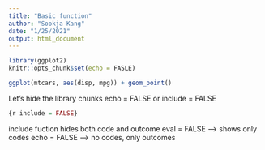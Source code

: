 ```yaml
---
title: "Basic function"
author: "Sookja Kang"
date: "1/25/2021"
output: html_document
---
```

```r
library(ggplot2)
knitr::opts_chunk$set(echo = FASLE)
```


```r
ggplot(mtcars, aes(disp, mpg)) + geom_point()
```
Let's hide the library chunks
echo = FALSE or include = FALSE
```r
{r include = FALSE}
```


include fuction hides both code and outcome
eval = FALSE --> shows only codes
echo = FALSE -->  no codes, only outcomes
